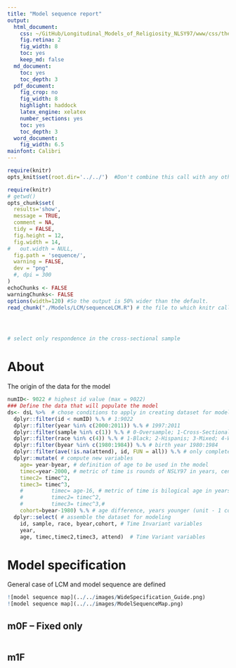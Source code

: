 ```yaml
---
title: "Model sequence report"
output:
  html_document:
    css: ~/GitHub/Longitudinal_Models_of_Religiosity_NLSY97/www/css/thesis.css
    fig.retina: 2
    fig_width: 8
    toc: yes
    keep_md: false
  md_document:
    toc: yes
    toc_depth: 3
  pdf_document:
    fig_crop: no
    fig_width: 8
    highlight: haddock
    latex_engine: xelatex
    number_sections: yes
    toc: yes
    toc_depth: 3
  word_document:
    fig_width: 6.5
mainfont: Calibri
---
```


<!--  Set the working directory to the repository's base directory; this assumes the report is nested inside of only one directory.-->
```r
require(knitr)
opts_knit$set(root.dir='../../')  #Don't combine this call with any other chunk -especially one that uses file paths.

```

```r
require(knitr)
# getwd()
opts_chunk$set(
  results='show', 
  message = TRUE,
  comment = NA, 
  tidy = FALSE,
  fig.height = 12, 
  fig.width = 14, 
#   out.width = NULL,
  fig.path = 'sequence/',     
  warning = FALSE,
  dev = "png"
  #, dpi = 300
)
echoChunks <- FALSE
warningChunks<- FALSE
options(width=120) #So the output is 50% wider than the default.
read_chunk("./Models/LCM/sequenceLCM.R") # the file to which knitr calls for the chunks
```

```r
```

```r
```

```r
```

```r
# select only respondence in the cross-sectional sample
```
# About
The origin of the data for the model  
```r
numID<- 9022 # highest id value (max = 9022)
### Define the data that will populate the model
ds<- dsL %>%  # chose conditions to apply in creating dataset for modeling
  dplyr::filter(id < numID) %.% # 1:9022
  dplyr::filter(year %in% c(2000:2011)) %.% # 1997:2011
  dplyr::filter(sample %in% c(1)) %.% # 0-Oversample; 1-Cross-Sectional
  dplyr::filter(race %in% c(4)) %.% # 1-Black; 2-Hispanis; 3-Mixed; 4-White
  dplyr::filter(byear %in% c(1980:1984)) %.% # birth year 1980:1984
  dplyr::filter(ave(!is.na(attend), id, FUN = all)) %.% # only complete trajectories
  dplyr::mutate( # compute new variables
    age= year-byear, # definition of age to be used in the model    
    timec=year-2000, # metric of time is rounds of NSLY97 in years, centered at 2000
    timec2= timec^2, 
    timec3= timec^3,
    #         timec= age-16, # metric of time is bilogical age in years, centered at 16
    #         timec2= timec^2,
    #         timec3= timec^3,# 
    cohort=byear-1980) %.% # age difference, years younger (unit - 1 cohort away)
  dplyr::select( # assemble the dataset for modeling
    id, sample, race, byear,cohort, # Time Invariant variables
    year,
    age, timec,timec2,timec3, attend)  # Time Variant variables

```


# Model specification  
General case of LCM and model sequence are defined  
```r
![model sequence map](../../images/WideSpecification_Guide.png)
![model sequence map](../../images/ModelSequenceMap.png)
```

## m0F -- Fixed only
```r
```

## m1F 
```r
```

